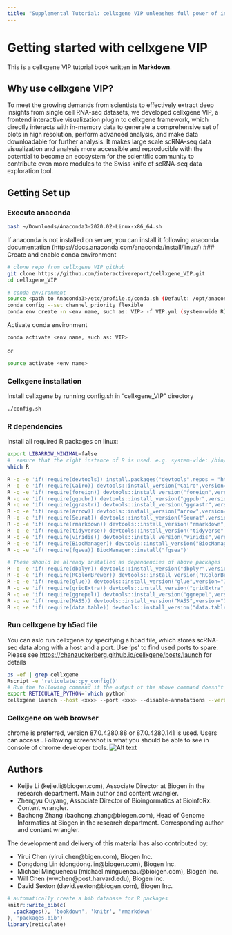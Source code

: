 ```yaml
---
title: "Supplemental Tutorial: cellxgene VIP unleashes full power of interactive visualization, plotting and analysis of scRNA-seq data in the scale of millions of cells"
---
```

# Getting started with cellxgene VIP

This is a cellxgene VIP tutorial book written in **Markdown**. 

## Why use cellxgene VIP?
To meet the growing demands from scientists to effectively extract deep insights from single cell RNA-seq datasets, we developed cellxgene VIP, a frontend interactive visualization plugin to cellxgene framework, which directly interacts with in-memory data to generate a comprehensive set of plots in high resolution, perform advanced analysis, and make data downloadable for further analysis. It makes large scale scRNA-seq data visualization and analysis more accessible and reproducible with the potential to become an ecosystem for the scientific community to contribute even more modules to the Swiss knife of scRNA-seq data exploration tool.

## Getting Set up
### Execute anaconda
```bash
bash ~/Downloads/Anaconda3-2020.02-Linux-x86_64.sh
```
If anaconda is not installed on server, you can install it following anaconda documentation (https://docs.anaconda.com/anaconda/install/linux/)
### Create and enable conda environment
```bash
# clone repo from cellxgene VIP github
git clone https://github.com/interactivereport/cellxgene_VIP.git
cd cellxgene_VIP

# conda environment
source <path to Anaconda3>/etc/profile.d/conda.sh (Default: /opt/anaconda3/etc/profile.d/conda.sh)
conda config --set channel_priority flexible
conda env create -n <env name, such as: VIP> -f VIP.yml (system-wide R) or VIP_conda_R.yml (local R under conda, no root privilege needed)
```
Activate conda environment
```bash
conda activate <env name, such as: VIP>
```
or 
```bash
source activate <env name>
```
### Cellxgene installation
Install cellxgene by running config.sh in "cellxgene_VIP" directory
```bash
./config.sh
```
### R dependencies
Install all required R packages on linux:
```bash
export LIBARROW_MINIMAL=false
#  ensure that the right instance of R is used. e.g. system-wide: /bin/R or /usr/bin/R ; local R under conda: ~/.conda/envs/VIP_conda_R/bin/R
which R

R -q -e 'if(!require(devtools)) install.packages("devtools",repos = "http://cran.us.r-project.org")'
R -q -e 'if(!require(Cairo)) devtools::install_version("Cairo",version="1.5-12",repos = "http://cran.us.r-project.org")'
R -q -e 'if(!require(foreign)) devtools::install_version("foreign",version="0.8-76",repos = "http://cran.us.r-project.org")'
R -q -e 'if(!require(ggpubr)) devtools::install_version("ggpubr",version="0.3.0",repos = "http://cran.us.r-project.org")'
R -q -e 'if(!require(ggrastr)) devtools::install_version("ggrastr",version="0.1.9",repos = "http://cran.us.r-project.org")'
R -q -e 'if(!require(arrow)) devtools::install_version("arrow",version="2.0.0",repos = "http://cran.us.r-project.org")'
R -q -e 'if(!require(Seurat)) devtools::install_version("Seurat",version="3.2.3",repos = "http://cran.us.r-project.org")'
R -q -e 'if(!require(rmarkdown)) devtools::install_version("rmarkdown",version="2.5",repos = "http://cran.us.r-project.org")'
R -q -e 'if(!require(tidyverse)) devtools::install_version("tidyverse",version="1.3.0",repos = "http://cran.us.r-project.org")'
R -q -e 'if(!require(viridis)) devtools::install_version("viridis",version="0.5.1",repos = "http://cran.us.r-project.org")'
R -q -e 'if(!require(BiocManager)) devtools::install_version("BiocManager",version="1.30.10",repos = "http://cran.us.r-project.org")'
R -q -e 'if(!require(fgsea)) BiocManager::install("fgsea")'

# These should be already installed as dependencies of above packages
R -q -e 'if(!require(dbplyr)) devtools::install_version("dbplyr",version="1.0.2",repos = "http://cran.us.r-project.org")'
R -q -e 'if(!require(RColorBrewer)) devtools::install_version("RColorBrewer",version="1.1-2",repos = "http://cran.us.r-project.org")'
R -q -e 'if(!require(glue)) devtools::install_version("glue",version="1.4.2",repos = "http://cran.us.r-project.org")'
R -q -e 'if(!require(gridExtra)) devtools::install_version("gridExtra",version="2.3",repos = "http://cran.us.r-project.org")'
R -q -e 'if(!require(ggrepel)) devtools::install_version("ggrepel",version="0.8.2",repos = "http://cran.us.r-project.org")'
R -q -e 'if(!require(MASS)) devtools::install_version("MASS",version="7.3-51.6",repos = "http://cran.us.r-project.org")'
R -q -e 'if(!require(data.table)) devtools::install_version("data.table",version="1.13.0",repos = "http://cran.us.r-project.org")'
```
### Run cellxgene by h5ad file
You can aslo run cellxgene by specifying a h5ad file, which stores scRNA-seq data along with a host and a port. 
Use 'ps' to find used ports to spare. Please see <https://chanzuckerberg.github.io/cellxgene/posts/launch> for details
```bash
ps -ef | grep cellxgene
Rscript -e 'reticulate::py_config()'
# Run the following command if the output of the above command doesn't point to the Python in your env.
export RETICULATE_PYTHON=`which python`
cellxgene launch --host <xxx> --port <xxx> --disable-annotations --verbose <h5ad file>
```
### Cellxgene on web browser
chrome is preferred, version 87.0.4280.88 or 87.0.4280.141 is used. Users can access \textbf{http(s)://host:port}.
Following screenshot is what you should be able to see in console of chrome developer tools.
![Alt text](cellonweb.png)

## Authors
- Keijie Li (kejie.li@biogen.com), Associate Director at Biogen in the research department. Main author and content wrangler. 
- Zhengyu Ouyang, Associate Director of Bioingormatics at BioinfoRx. Content wrangler. 
- Baohong Zhang (baohong.zhang@biogen.com), Head of Genome Informatics at Biogen in the research department. Corresponding author and content wrangler.


The development and delivery of this material has also contributed by: 

- Yirui Chen (yirui.chen@bigen.com), Biogen Inc.
- Dongdong Lin (dongdong.lin@biogen.com), Biogen Inc.
- Michael Mingueneau (michael.mingueneau@bioigen.com), Biogen Inc.
- Will Chen  (wwchen@post.harvard.edu), Biogen Inc.
- David Sexton  (david.sexton@biogen.com), Biogen Inc.

```r
# automatically create a bib database for R packages
knitr::write_bib(c(
  .packages(), 'bookdown', 'knitr', 'rmarkdown'
), 'packages.bib')
library(reticulate)
```
